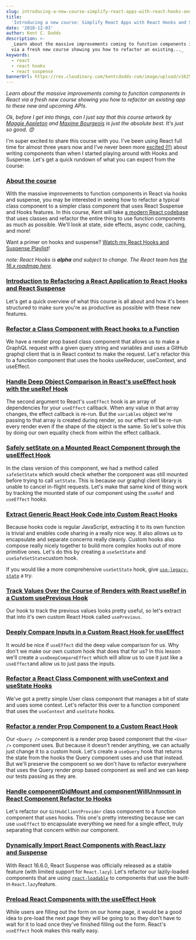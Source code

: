 ```yaml
---
slug: introducing-a-new-course-simplify-react-apps-with-react-hooks-and-suspense
title:
  'Introducing a new course: Simplify React Apps with React Hooks and Suspense'
date: '2018-12-03'
author: Kent C. Dodds
description: >-
  _Learn about the massive improvements coming to function components in React
  via a fresh new course showing you how to refactor an existing..._
keywords:
  - react
  - react hooks
  - react suspense
bannerUrl: https://res.cloudinary.com/kentcdodds-com/image/upload/v1625032965/kentcdodds.com/content/blog/introducing-a-new-course-simplify-react-apps-with-react-hooks-and-suspense/banner.png
---
```


_Learn about the massive improvements coming to function components in React via
a fresh new course showing you how to refactor an existing app to these new and
upcoming APIs._

_Ok, before I get into things, can I just say that this course artwork by_
[_Maggie Appleton_](https://twitter.com/mappletons) _and_
[_Maxime Bourgeois_](https://twitter.com/MaximalGFX) _is just the absolute best.
It's just so good. 😍_

I'm super excited to share this course with you. I've been using React full time
for almost three years now and I've never been more
[excited (!!)](https://youtu.be/0jlTw2XI7I8?list=PLV5CVI1eNcJgCrPH_e6d57KRUTiDZgs0u)
about writing components than when I started playing around with Hooks and
Suspense. Let's get a quick rundown of what you can expect from the course:

### [About the course](https://egghead.io/courses/simplify-react-apps-with-react-hooks-and-suspense)

With the massive improvements to function components in React via hooks and
suspense, you may be interested in seeing how to refactor a typical class
component to a simpler class component that uses React Suspense and Hooks
features. In this course, Kent will take
[a modern React codebase](https://github.com/kentcdodds/react-github-profile)
that uses classes and refactor the entire thing to use function components as
much as possible. We'll look at state, side effects, async code, caching, and
more!

Want a primer on hooks and suspense?
[Watch my React Hooks and Suspense Playlist](https://egghead.io/playlists/react-hooks-and-suspense-650307f2)!

_note: React Hooks is_ **_alpha_** _and subject to change. The React team has_
[_the 16.x roadmap here_](https://reactjs.org/blog/2018/11/27/react-16-roadmap.html)_._

### [Introduction to Refactoring a React Application to React Hooks and React Suspense](https://egghead.io/lessons/react-introduction-to-refactoring-a-react-application-to-react-hooks-and-react-suspense)

Let's get a quick overview of what this course is all about and how it's been
structured to make sure you're as productive as possible with these new
features.

### [Refactor a Class Component with React hooks to a Function](https://egghead.io/lessons/react-refactor-a-class-component-with-react-hooks-to-a-function)

We have a render prop based class component that allows us to make a GraphQL
request with a given query string and variables and uses a GitHub graphql client
that is in React context to make the request. Let's refactor this to a function
component that uses the hooks useReducer, useContext, and useEffect.

### [Handle Deep Object Comparison in React's useEffect hook with the useRef Hook](https://egghead.io/lessons/react-handle-deep-object-comparison-in-react-s-useeffect-hook-with-the-useref-hook)

The second argument to React's `useEffect` hook is an array of dependencies for
your `useEffect` callback. When any value in that array changes, the effect
callback is re-run. But the `variables` object we're passing to that array is
created during render, so our effect will be re-run every render even if the
shape of the object is the same. So let's solve this by doing our own equality
check from within the effect callback.

### [Safely setState on a Mounted React Component through the useEffect Hook](https://egghead.io/lessons/react-safely-setstate-on-a-mounted-react-component-through-the-useeffect-hook)

In the class version of this component, we had a method called `safeSetState`
which would check whether the component was still mounted before trying to call
`setState`. This is because our graphql client library is unable to cancel
in-flight requests. Let's make that same kind of thing work by tracking the
mounted state of our component using the `useRef` and `useEffect` hooks.

### [Extract Generic React Hook Code into Custom React Hooks](https://egghead.io/lessons/react-extract-generic-react-hook-code-into-custom-react-hooks)

Because hooks code is regular JavaScript, extracting it to its own function is
trivial and enables code sharing in a really nice way. It also allows us to
encapsulate and separate concerns really cleanly. Custom hooks also compose
really nicely together to build more complex hooks out of more primitive ones.
Let's do this by creating a `useSetState` and `useSafeSetState`custom hook.

If you would like a more comprehensive `useSetState` hook, give
[`use-legacy-state`](https://github.com/suchipi/use-legacy-state) a try.

### [Track Values Over the Course of Renders with React useRef in a Custom usePrevious Hook](https://egghead.io/lessons/react-track-values-over-the-course-of-renders-with-react-useref-in-a-custom-useprevious-hook)

Our hook to track the previous values looks pretty useful, so let's extract that
into it's own custom React Hook called `usePrevious`.

### [Deeply Compare Inputs in a Custom React Hook for useEffect](https://egghead.io/lessons/react-deeply-compare-inputs-in-a-custom-react-hook-for-useeffect)

It would be nice if `useEffect` did the deep value comparison for us. Why don't
we make our own custom hook that does that for us? In this lesson we'll create a
`useDeepCompareEffect` which will allow us to use it just like a `useEffect`and
allow us to just pass the inputs.

### [Refactor a React Class Component with useContext and useState Hooks](https://egghead.io/lessons/react-refactor-a-react-class-component-with-usecontext-and-usestate-hooks)

We've got a pretty simple User class component that manages a bit of state and
uses some context. Let's refactor this over to a function component that uses
the `useContext` and `useState` hooks.

### [Refactor a render Prop Component to a Custom React Hook](https://egghead.io/lessons/react-refactor-a-render-prop-component-to-a-custom-react-hook)

Our `<Query />` component is a render prop based component that the `<User />`
component uses. But because it doesn't render anything, we can actually just
change it to a custom hook. Let's create a `useQuery` hook that returns the
state from the hooks the Query component uses and use that instead. But we'll
preserve the component so we don't have to refactor everywhere that uses the
Query render prop based component as well and we can keep our tests passing as
they are.

### [Handle componentDidMount and componentWillUnmount in React Component Refactor to Hooks](https://egghead.io/lessons/react-handle-componentdidmount-and-componentwillunmount-in-react-component-refactor-to-hooks)

Let's refactor our `GitHubClientProvider` class component to a function
component that uses hooks. This one's pretty interesting because we can use
`useEffect` to encapsulate everything we need for a single effect, truly
separating that concern within our component.

### [Dynamically Import React Components with React.lazy and Suspense](https://egghead.io/lessons/react-dynamically-import-react-components-with-react-lazy-and-suspense)

With React 16.6.0, React Suspense was officially released as a stable feature
(with limited support for `React.lazy`). Let's refactor our lazily-loaded
components that are using
[`react-loadable`](https://github.com/jamiebuilds/react-loadable) to components
that use the built-in `React.lazy`feature.

### [Preload React Components with the useEffect Hook](https://egghead.io/lessons/react-preload-react-components-with-the-useeffect-hook)

While users are filling out the form on our home page, it would be a good idea
to pre-load the next page they will be going to so they don't have to wait for
it to load once they've finished filling out the form. React's `useEffect` hook
makes this really easy.

